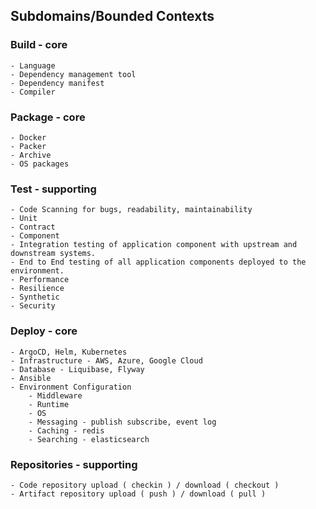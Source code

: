 ## Subdomains/Bounded Contexts

### Build - core
    - Language
    - Dependency management tool
    - Dependency manifest
    - Compiler

### Package - core
    - Docker
    - Packer
    - Archive
    - OS packages

### Test - supporting
    - Code Scanning for bugs, readability, maintainability 
    - Unit
    - Contract
    - Component
    - Integration testing of application component with upstream and downstream systems.
    - End to End testing of all application components deployed to the environment.
    - Performance
    - Resilience
    - Synthetic
    - Security

### Deploy - core
    - ArgoCD, Helm, Kubernetes
    - Infrastructure - AWS, Azure, Google Cloud
    - Database - Liquibase, Flyway
    - Ansible
    - Environment Configuration
        - Middleware
        - Runtime
        - OS
        - Messaging - publish subscribe, event log
        - Caching - redis
        - Searching - elasticsearch

### Repositories - supporting
    - Code repository upload ( checkin ) / download ( checkout )
    - Artifact repository upload ( push ) / download ( pull )